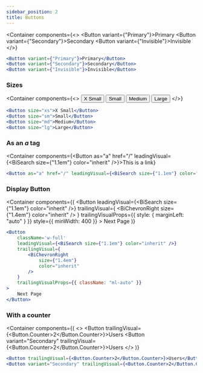 ```yaml
---
sidebar_position: 2
title: Buttons
---
```


<Container
    components={<>
        <Button variant={"Primary"}>Primary</Button>
        <Button variant={"Secondary"}>Secondary</Button>
        <Button variant={"Invisible"}>Invisible</Button>
    </>}
>

```jsx
<Button variant={"Primary"}>Primary</Button>
<Button variant={"Secondary"}>Secondary</Button>
<Button variant={"Invisible"}>Invisible</Button>
```

</Container>

### Sizes

<Container
    components={<>
        <Button size="xs">X Small</Button>
        <Button size="sm">Small</Button>
        <Button size="md">Medium</Button>
        <Button size="lg">Large</Button>
    </>}
>

```jsx
<Button size="xs">X Small</Button>
<Button size="sm">Small</Button>
<Button size="md">Medium</Button>
<Button size="lg">Large</Button>
```

</Container>

### As an _a_ tag

<Container
    components={<Button as="a" href="/" leadingVisual={<BiSearch size={"1.1em"} color="inherit" />}>This is a link</Button>}
>

```jsx
<Button as="a" href="/" leadingVisual={<BiSearch size={"1.1em"} color="inherit" />}>This is a link</Button>
```
</Container>

### Display Button

<Container
    components={(
        <Button
            leadingVisual={<BiSearch size={"1.1em"} color="inherit" />}
            trailingVisual={
                <BiChevronRight
                    size={"1.4em"}
                    color="inherit"
                />
            }
            trailingVisualProps={{ style: { marginLeft: "auto" } }}
            style={{ minWidth: 400 }}
        >
            Next Page
        </Button>
    )}
>

```jsx
<Button
    className='w-full'
    leadingVisual={<BiSearch size={"1.1em"} color="inherit" />}
    trailingVisual={
        <BiChevronRight
            size={"1.4em"}
            color="inherit"
        />
    }
    trailingVisualProps={{ className: "ml-auto" }}
>
    Next Page
</Button>
```

</Container>


### With a counter


<Container
    components={(
        <>
            <Button trailingVisual={<Button.Counter>2</Button.Counter>}>Users</Button>
            <Button variant="Secondary" trailingVisual={<Button.Counter>2</Button.Counter>}>Users</Button>
        </>
    )}
>

```jsx
<Button trailingVisual={<Button.Counter>2</Button.Counter>}>Users</Button>
<Button variant="Secondary" trailingVisual={<Button.Counter>2</Button.Counter>}>Users</Button>
```

</Container>
